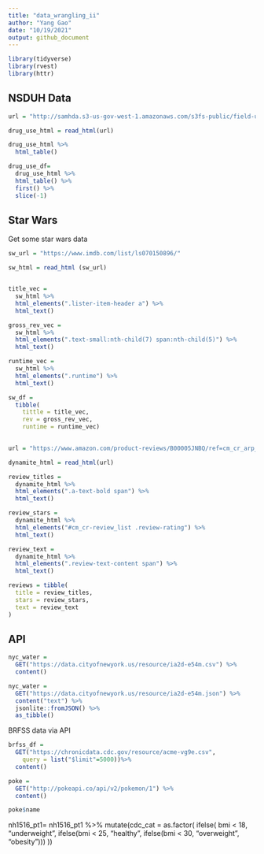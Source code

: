 ```yaml
---
title: "data_wrangling_ii"
author: "Yang Gao"
date: "10/19/2021"
output: github_document
---
```


```r
library(tidyverse)
library(rvest)
library(httr)
```

## NSDUH Data
```r
url = "http://samhda.s3-us-gov-west-1.amazonaws.com/s3fs-public/field-uploads/2k15StateFiles/NSDUHsaeShortTermCHG2015.htm"

drug_use_html = read_html(url)

drug_use_html %>%
  html_table()

drug_use_df=
  drug_use_html %>% 
  html_table() %>% 
  first() %>% 
  slice(-1)
```


## Star Wars
Get some star wars data
```r
sw_url = "https://www.imdb.com/list/ls070150896/"

sw_html = read_html (sw_url)


title_vec = 
  sw_html %>%
  html_elements(".lister-item-header a") %>%
  html_text()

gross_rev_vec = 
  sw_html %>%
  html_elements(".text-small:nth-child(7) span:nth-child(5)") %>%
  html_text()

runtime_vec = 
  sw_html %>%
  html_elements(".runtime") %>%
  html_text()

sw_df = 
  tibble(
    tittle = title_vec,
    rev = gross_rev_vec,
    runtime = runtime_vec)
   
```


```r
url = "https://www.amazon.com/product-reviews/B00005JNBQ/ref=cm_cr_arp_d_viewopt_rvwer?ie=UTF8&reviewerType=avp_only_reviews&sortBy=recent&pageNumber=1"

dynamite_html = read_html(url)

review_titles = 
  dynamite_html %>%
  html_elements(".a-text-bold span") %>%
  html_text()

review_stars = 
  dynamite_html %>%
  html_elements("#cm_cr-review_list .review-rating") %>%
  html_text()

review_text = 
  dynamite_html %>%
  html_elements(".review-text-content span") %>%
  html_text()

reviews = tibble(
  title = review_titles,
  stars = review_stars,
  text = review_text
)


```

## API
```r
nyc_water = 
  GET("https://data.cityofnewyork.us/resource/ia2d-e54m.csv") %>% 
  content()

```


```r
nyc_water = 
  GET("https://data.cityofnewyork.us/resource/ia2d-e54m.json") %>%
  content("text") %>%
  jsonlite::fromJSON() %>%
  as_tibble()
```

BRFSS data via API
```r
brfss_df = 
  GET("https://chronicdata.cdc.gov/resource/acme-vg9e.csv",
    query = list("$limit"=5000))%>% 
  content()
```



```r
poke = 
  GET("http://pokeapi.co/api/v2/pokemon/1") %>%
  content()

poke$name
```



 nh1516_pt1=
  nh1516_pt1 %>% 
  mutate(cdc_cat = as.factor(
   ifelse( bmi < 18, "underweight",
      ifelse(bmi < 25, "healthy", 
        ifelse(bmi < 30, "overweight", "obesity")))
         )) 






